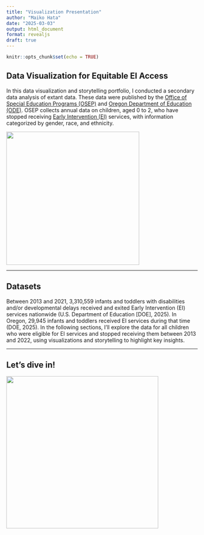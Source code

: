 ```yaml
---
title: "Visualization Presentation"
author: "Maiko Hata"
date: "2025-03-03"
output: html_document
format: revealjs
draft: true
---
```


```r
knitr::opts_chunk$set(echo = TRUE)
```

## Data Visualization for Equitable EI Access

In this data visualization and storytelling portfolio, I conducted a secondary data analysis of extant data. These data were published by the [Office of Special Education Programs (OSEP)](https://data.ed.gov/dataset/idea-section-618-data-products-static-tables-part-c) and [Oregon Department of Education (ODE)](https://www.oregon.gov/ode/reports-and-data/SpEdReports/Pages/default.aspx). OSEP collects annual data on children, aged 0 to 2, who have stopped receiving [Early Intervention (EI)](https://www.cdc.gov/ncbddd/actearly/parents/states.html) services, with information categorized by gender, race, and ethnicity.

![](viz_0/family_of_four.jpg){width="350"}

------------------------------------------------------------------------

## Datasets

Between 2013 and 2021, 3,310,559 infants and toddlers with disabilities and/or developmental delays received and exited Early Intervention (EI) services nationwide (U.S. Department of Education [DOE], 2025). In Oregon, 29,945 infants and toddlers received EI services during that time (DOE, 2025). In the following sections, I'll explore the data for all children who were eligible for EI services and stopped receiving them between 2013 and 2022, using visualizations and storytelling to highlight key insights.

------------------------------------------------------------------------

## Let's dive in!

![](viz_4/or_us_white_ci_timesnewroman.png){width="400"}
